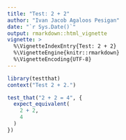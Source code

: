 ```yaml
---
title: "Test: 2 + 2"
author: "Ivan Jacob Agaloos Pesigan"
date: "`r Sys.Date()`"
output: rmarkdown::html_vignette
vignette: >
  %\VignetteIndexEntry{Test: 2 + 2}
  %\VignetteEngine{knitr::rmarkdown}
  %\VignetteEncoding{UTF-8}
---
```



```r
library(testthat)
context("Test 2 + 2.")
```



```r
test_that("2 + 2 = 4", {
  expect_equivalent(
    2 + 2,
    4
  )
})
```

